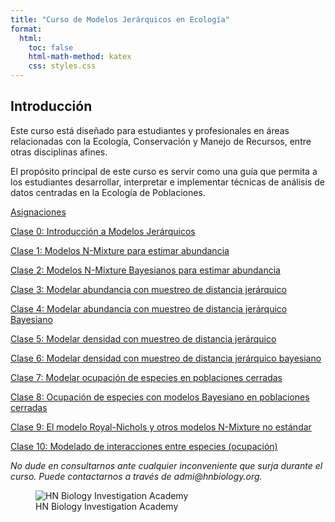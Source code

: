 ---
title: "Curso de Modelos Jerárquicos en Ecología"
format:
  html:
    toc: false
    html-math-method: katex
    css: styles.css
---

## Introducción

Este curso está diseñado para estudiantes y profesionales en áreas relacionadas con la Ecología, Conservación y Manejo de Recursos, entre otras disciplinas afines.

El propósito principal de este curso es servir como una guía que permita a los estudiantes desarrollar, interpretar e implementar técnicas de análisis de datos centradas en la Ecología de Poblaciones.

[Asignaciones](Asiganciones.html)

[Clase 0: Introducción a Modelos Jerárquicos](Clase1.html)

[Clase 1: Modelos N-Mixture para estimar abundancia](Clase2.html)

[Clase 2: Modelos N-Mixture Bayesianos para estimar abundancia](spAbundance.html)

[Clase 3: Modelar abundancia con muestreo de distancia jerárquico](Clase3.html)

[Clase 4: Modelar abundancia con muestreo de distancia jerárquico Bayesiano](ubms.html)

[Clase 5: Modelar densidad con muestreo de distancia jerárquico](Clase4.html)

[Clase 6: Modelar densidad con muestreo de distancia jerárquico bayesiano](ubms2.qmd)

[Clase 7: Modelar ocupación de especies en poblaciones cerradas](Clase5.html)

[Clase 8: Ocupación de especies con modelos Bayesiano en poblaciones cerradas](spOcupancy.html)

[Clase 9: El modelo Royal-Nichols y otros modelos N-Mixture no estándar](Clase6.html)

[Clase 10: Modelado de interacciones entre especies (ocupación)](Clase7.html)


*No dude en consultarnos ante cualquier inconveniente que surja durante el curso. Puede contactarnos a través de admi@hnbiology.org.*


![HN Biology Investigation Academy](HN Cursos publicidad/HN Biology Inv large.jpg)



